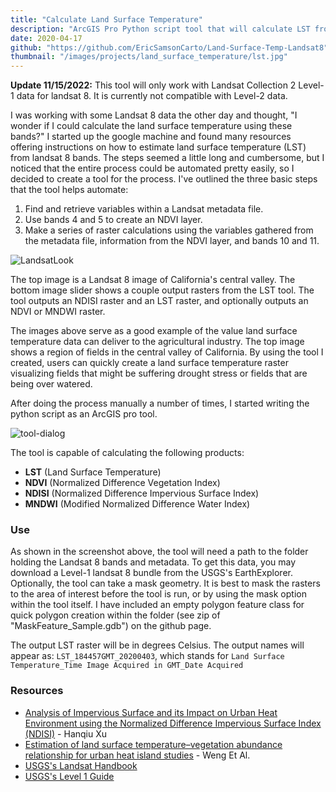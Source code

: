 ```yaml
---
title: "Calculate Land Surface Temperature"
description: "ArcGIS Pro Python script tool that will calculate LST from user's input Landsat 8 bands."
date: 2020-04-17
github: "https://github.com/EricSamsonCarto/Land-Surface-Temp-Landsat8"
thumbnail: "/images/projects/land_surface_temperature/lst.jpg"
---
```



**Update 11/15/2022:** This tool will only work with Landsat Collection 2 Level-1 data for landsat 8. It is currently not compatible with Level-2 data.

I was working with some Landsat 8 data the other day and thought, "I wonder if I could calculate the land surface temperature using these bands?" I started up the google machine and found many resources offering instructions on how to estimate land surface temperature (LST) from landsat 8 bands. The steps seemed a little long and cumbersome, but I noticed that the entire process could be automated pretty easily, so I decided to create a tool for the process. I've outlined the three basic steps that the tool helps automate:

1. Find and retrieve variables within a Landsat metadata file.
2. Use bands 4 and 5 to create an NDVI layer.
3. Make a series of raster calculations using the variables gathered from the metadata file, information from the NDVI layer, and bands 10 and 11.

![LandsatLook](/images/projects/land_surface_temperature/landsat-look.jpg "Landsat Look")

<ImageSlider
  beforeImage="/images/projects/land_surface_temperature/NDVI.jpg"
  afterImage="/images/projects/land_surface_temperature/lst.jpg"
  beforeLabel=""
  afterLabel=""
  id="lst-ndvi-comparison"
  alt="LST and NDVI comparison"
/>

The top image is a Landsat 8 image of California's central valley. The bottom image slider shows a couple output rasters from the LST tool. The tool outputs an NDISI raster and an LST raster, and optionally outputs an NDVI or MNDWI raster.

The images above serve as a good example of the value land surface temperature data can deliver to the agricultural industry. The top image shows a region of fields in the central valley of California. By using the tool I created, users can quickly create a land surface temperature raster visualizing fields that might be suffering drought stress or fields that are being over watered.

After doing the process manually a number of times, I started writing the python script as an ArcGIS pro tool.

![tool-dialog](/images/projects/land_surface_temperature/list-tool-dialog.jpg "ArcGIS Pro Tool Dialog")

The tool is capable of calculating the following products:

- **LST** (Land Surface Temperature)
- **NDVI** (Normalized Difference Vegetation Index)
- **NDISI** (Normalized Difference Impervious Surface Index)
- **MNDWI** (Modified Normalized Difference Water Index)

### Use

As shown in the screenshot above, the tool will need a path to the folder holding the Landsat 8 bands and metadata. To get this data, you may download a Level-1 landsat 8 bundle from the USGS's EarthExplorer. Optionally, the tool can take a mask geometry. It is best to mask the rasters to the area of interest before the tool is run, or by using the mask option within the tool itself. I have included an empty polygon feature class for quick polygon creation within the folder (see zip of "MaskFeature_Sample.gdb") on the github page.

The output LST raster will be in degrees Celsius. The output names will appear as: `LST_184457GMT_20200403`, which stands for `Land Surface Temperature_Time Image Acquired in GMT_Date Acquired`

### Resources

- [Analysis of Impervious Surface and its Impact on Urban Heat Environment using the Normalized Difference Impervious Surface Index (NDISI)](https://www.researchgate.net/publication/228345594) - Hanqiu Xu
- [Estimation of land surface temperature–vegetation abundance relationship for urban heat island studies](https://www.sciencedirect.com/science/article/abs/pii/S0034425703002794) - Weng Et Al.
- [USGS's Landsat Handbook](https://www.usgs.gov/landsat-missions/landsat-8)
- [USGS's Level 1 Guide](https://www.usgs.gov/landsat-missions/landsat-collection-1-level-1-quality-assessment-band)
